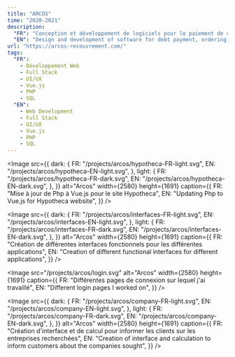 ```yaml
---
title: "ARCOS"
time: "2020-2021"
description:
  "FR": "Conception et développement de logiciels pour le paiement de créance, la commande d'acte hypothécaire et le suivi des dossiers de recouvrements"
  "EN": "Design and development of software for debt payment, ordering mortgage deeds and monitoring recovery files"
url: "https://arcos-recouvrement.com/"
tags:
  "FR":
    - Développement Web
    - Full Stack
    - UI/UX
    - Vue.js
    - PHP
    - SQL
  "EN":
    - Web Development
    - Full Stack
    - UI/UX
    - Vue.js
    - PHP
    - SQL
---
```


<Image
  src={{
    dark: {
      FR: "/projects/arcos/hypotheca-FR-light.svg",
      EN: "/projects/arcos/hypotheca-EN-light.svg",
    },
    light: {
      FR: "/projects/arcos/hypotheca-FR-dark.svg",
      EN: "/projects/arcos/hypotheca-EN-dark.svg",
    },
  }}
  alt="Arcos"
  width={2580}
  height={1691}
  caption={{
    FR: "Mise à jour de Php à Vue.js pour le site Hypotheca",
    EN: "Updating Php to Vue.js for Hypotheca website",
  }}
/>

<Image
  src={{
    dark: {
      FR: "/projects/arcos/interfaces-FR-light.svg",
      EN: "/projects/arcos/interfaces-EN-light.svg",
    },
    light: {
      FR: "/projects/arcos/interfaces-FR-dark.svg",
      EN: "/projects/arcos/interfaces-EN-dark.svg",
    },
  }}
  alt="Arcos"
  width={2580}
  height={1691}
  caption={{
    FR: "Création de différentes interfaces fonctionnels pour les différentes applications",
    EN: "Creation of different functional interfaces for different applications",
  }}
/>

<Image
  src="/projects/arcos/login.svg"
  alt="Arcos"
  width={2580}
  height={1691}
  caption={{
    FR: "Différentes pages de connexion sur lequel j'ai travaillé",
    EN: "Different login pages I worked on",
  }}
/>

<Image
  src={{
    dark: {
      FR: "/projects/arcos/company-FR-light.svg",
      EN: "/projects/arcos/company-EN-light.svg",
    },
    light: {
      FR: "/projects/arcos/company-FR-dark.svg",
      EN: "/projects/arcos/company-EN-dark.svg",
    },
  }}
  alt="Arcos"
  width={2580}
  height={1691}
  caption={{
    FR: "Création d'interface et de calcul pour informer les clients sur les entreprises recherchées",
    EN: "Creation of interface and calculation to inform customers about the companies sought",
  }}
/>
